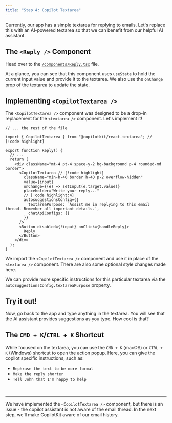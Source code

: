 ```yaml
---
title: "Step 4: Copilot Textarea"
---
```


Currently, our app has a simple textarea for replying to emails. Let's replace this with an AI-powered textarea so that we can benefit from our helpful AI assistant.

## The `<Reply />` Component

Head over to the [`/components/Reply.tsx`](https://github.com/CopilotKit/example-textarea/blob/base-start-here/components/Reply.tsx) file.

At a glance, you can see that this component uses `useState` to hold the current input value and provide it to the textarea. We also use the `onChange` prop of the textarea to update the state.

## Implementing `<CopilotTextarea />`

The `<CopilotTextarea />` component was designed to be a drop-in replacement for the `<textarea />` component. Let's implement it!

```tsx title="components/Reply.tsx"
// ... the rest of the file

import { CopilotTextarea } from "@copilotkit/react-textarea"; // [!code highlight]

export function Reply() {
  // ...
  return (
    <div className="mt-4 pt-4 space-y-2 bg-background p-4 rounded-md border">
      <CopilotTextarea // [!code highlight]
        className="min-h-40 border h-40 p-2 overflow-hidden"
        value={input}
        onChange={(e) => setInput(e.target.value)}
        placeholder="Write your reply..."
        // [!code highlight:4]
        autosuggestionsConfig={{
          textareaPurpose: `Assist me in replying to this email thread. Remember all important details.`,
          chatApiConfigs: {}
        }}
      />
      <Button disabled={!input} onClick={handleReply}>
        Reply
      </Button>
    </div>
  );
}
```

We import the `<CopilotTextarea />` component and use it in place of the `<textarea />` component. There are also some optional style changes made here.

We can provide more specific instructions for this particular textarea via the `autoSuggestionsConfig.textareaPurpose` property.

## Try it out!

Now, go back to the app and type anything in the textarea. You will see that the AI assistant provides suggestions as you type. How cool is that?

## The `CMD + K`/`CTRL + K` Shortcut

While focused on the textarea, you can use the `CMD + K` (macOS) or `CTRL + K` (Windows) shortcut to open the action popup. Here, you can give the copilot specific instructions, such as:

- `Rephrase the text to be more formal`
- `Make the reply shorter`
- `Tell John that I'm happy to help`

<br />
<hr />

We have implemented the `<CopilotTextarea />` component, but there is an issue - the copilot assistant is not aware of the email thread. In the next step, we'll make CopilotKit aware of our email history.
